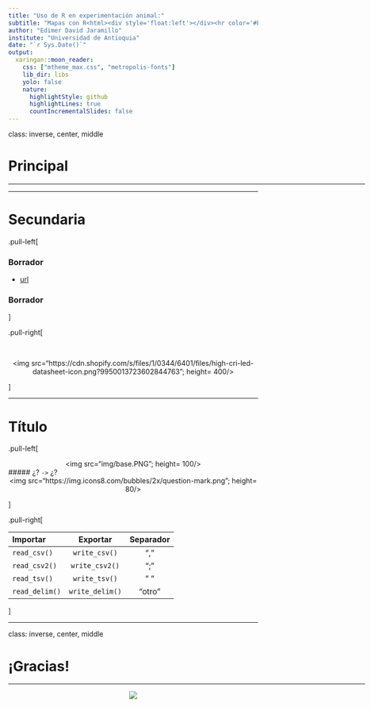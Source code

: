 ```yaml
---
title: "Uso de R en experimentación animal:"
subtitle: "Mapas con R<html><div style='float:left'></div><hr color='#EB811B' size=1px width=800px></html>"
author: "Edimer David Jaramillo"
institute: "Universidad de Antioquia"
date: "`r Sys.Date()`"
output:
  xaringan::moon_reader:
    css: ["mtheme_max.css", "metropolis-fonts"]
    lib_dir: libs
    yolo: false
    nature:
      highlightStyle: github
      highlightLines: true
      countIncrementalSlides: false
---
```


class: inverse, center, middle

# Principal
<html><div style='float:left'></div><hr color='#EB811B' size=1px width=720px></html> 

---

# Secundaria

.pull-left[

### Borrador

  - [url](/temas/)

### Borrador

]

.pull-right[

<br>

<center>
<img src="https://cdn.shopify.com/s/files/1/0344/6401/files/high-cri-led-datasheet-icon.png?9950013723602844763"; height= 400/>
</center>



]


---

# Título

.pull-left[

<center>
<img src="img/base.PNG"; height= 100/>
</center>

##### ¿? `->` ¿? <center> <img src="https://img.icons8.com/bubbles/2x/question-mark.png"; height= 80/> </center>

]

.pull-right[



| Importar | Exportar | Separador |
| :--- | :----------------: | :----: |
| `read_csv()` | `write_csv()` | "," |
| `read_csv2()` | `write_csv2()` | ";" |
| `read_tsv()` | `write_tsv()`| " " |
| `read_delim()` | `write_delim()` | "otro" |


]


---
class: inverse, center, middle

# ¡Gracias!

<html><div style='float:left'></div><hr color='#EB811B' size=1px width=720px></html> 

<center>
<img src="img/gracias.gif"/>
</center>


